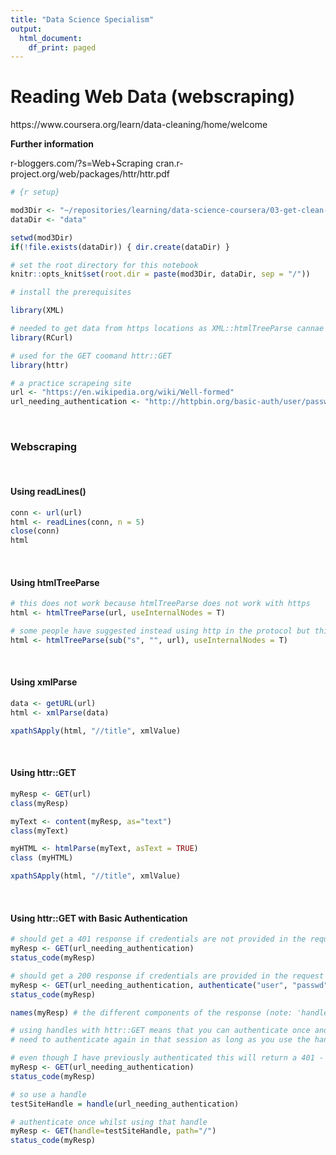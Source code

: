 ```yaml
---
title: "Data Science Specialism"
output:
  html_document:
    df_print: paged
---
```


# Reading Web Data (webscraping)
https://www.coursera.org/learn/data-cleaning/home/welcome

**Further information**

r-bloggers.com/?s=Web+Scraping
cran.r-project.org/web/packages/httr/httr.pdf



```r
# {r setup}

mod3Dir <- "~/repositories/learning/data-science-coursera/03-get-clean-data"
dataDir <- "data"

setwd(mod3Dir)
if(!file.exists(dataDir)) { dir.create(dataDir) }

# set the root directory for this notebook
knitr::opts_knit$set(root.dir = paste(mod3Dir, dataDir, sep = "/"))

# install the prerequisites

library(XML)

# needed to get data from https locations as XML::htmlTreeParse cannae handle that
library(RCurl)

# used for the GET coomand httr::GET
library(httr)

# a practice scrapeing site
url <- "https://en.wikipedia.org/wiki/Well-formed"
url_needing_authentication <- "http://httpbin.org/basic-auth/user/passwd"

```

<br />

### Webscraping

<br />

#### Using readLines()
```r

conn <- url(url)
html <- readLines(conn, n = 5)
close(conn)
html

```

<br />

#### Using htmlTreeParse
```R
# this does not work because htmlTreeParse does not work with https
html <- htmlTreeParse(url, useInternalNodes = T)

# some people have suggested instead using http in the protocol but this doe not work either
html <- htmlTreeParse(sub("s", "", url), useInternalNodes = T)
```

<br />

#### Using xmlParse
```r

data <- getURL(url)
html <- xmlParse(data)

xpathSApply(html, "//title", xmlValue)

```


<br />

#### Using httr::GET
```r

myResp <- GET(url)
class(myResp)

myText <- content(myResp, as="text")
class(myText)

myHTML <- htmlParse(myText, asText = TRUE)
class (myHTML)

xpathSApply(html, "//title", xmlValue)

```

<br />

#### Using httr::GET with Basic Authentication
```r

# should get a 401 response if credentials are not provided in the request
myResp <- GET(url_needing_authentication)
status_code(myResp)

```

```r

# should get a 200 response if credentials are provided in the request
myResp <- GET(url_needing_authentication, authenticate("user", "passwd"))
status_code(myResp)
```

```r
names(myResp) # the different components of the response (note: 'handle')
```

```r
# using handles with httr::GET means that you can authenticate once and then not
# need to authenticate again in that session as long as you use the handle

# even though I have previously authenticated this will return a 401 - unauthorised
myResp <- GET(url_needing_authentication)
status_code(myResp)

# so use a handle
testSiteHandle = handle(url_needing_authentication)

# authenticate once whilst using that handle
myResp <- GET(handle=testSiteHandle, path="/")
status_code(myResp)
```

